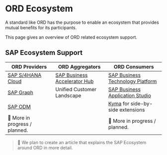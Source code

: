 # ORD Ecosystem

A standard like ORD has the purpose to enable an ecosystem that provides mutual benefits for its participants.

This page gives an overview of ORD related ecosystem support.

## SAP Ecosystem Support

| ORD Providers | ORD Aggregators | ORD Consumers |
|---|---|---|
| [SAP S/4HANA Cloud](https://www.sap.com/products/erp/s4hana.html) | [SAP Business Accelerator Hub](https://api.sap.com/) | [SAP Business Technology Platform](https://www.sap.com/products/technology-platform.html) |
| [SAP Graph](https://help.sap.com/docs/graph) | Unified Customer Landscape | [SAP Business Application Studio](https://www.sap.com/products/technology-platform/business-application-studio.html) |
| [SAP ODM](https://blogs.sap.com/2023/09/12/harnessing-half-a-century-of-knowledge-saps-journey-of-enriching-apis-with-business-metadata/) | | [Kyma](https://help.sap.com/docs/btp/sap-business-technology-platform/kyma-environment) for side-by-side extensions |
| 🚤 More in progress / planned. | | 🚤 More in progress / planned. |

> 🚧 We plan to create an article that explains the SAP Ecosystem around ORD in more detail.
